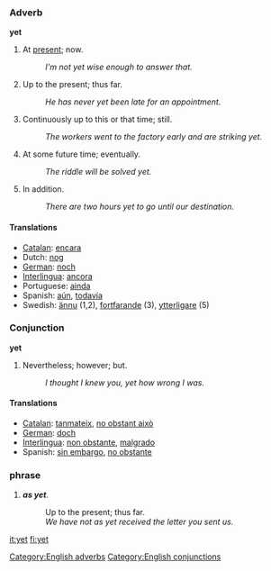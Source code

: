 === Adverb ===
'''yet'''

#At [[present]]; now. 
#:''I'm not yet wise enough to answer that. ''
#Up to the present; thus far. 
#:''He has never yet been late for an appointment. ''
#Continuously up to this or that time; still. 
#:''The workers went to the factory early and are striking yet. ''
#At some future time; eventually. 
#:''The riddle will be solved yet. ''
#In addition. 
#:''There are two hours yet to go until our destination. ''

==== Translations ====
*[[Catalan]]: [[encara]]
*Dutch: [[nog]]
*[[German]]: [[noch]]
*[[Interlingua]]: [[ancora]]
*Portuguese: [[ainda]]
*Spanish: [[aún]], [[todavía]]
*Swedish: [[ännu]] (1,2), [[fortfarande]] (3), [[ytterligare]] (5)

=== Conjunction ===
'''yet'''

#­Nevertheless; however; but. 
#:''I thought I knew you, yet how wrong I was.'' 

==== Translations ====
*[[Catalan]]: [[tanmateix]], [[no obstant això]]
*[[German]]: [[doch]]
*[[Interlingua]]: [[non obstante]], [[malgrado]]
*Spanish: [[sin embargo]], [[no obstante]]

=== phrase ===
#''' ''as yet'' '''. 
#:Up to the present; thus far.
#:''We have not as yet received the letter you sent us.''

[[Category:English adverbs]]
[[Category:English conjunctions]]

[[it:yet]]
[[fi:yet]]